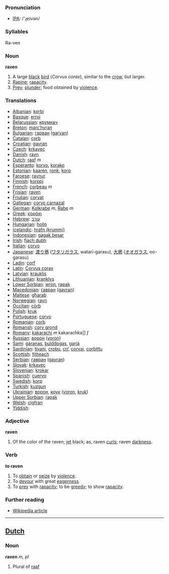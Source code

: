 === Pronunciation ===
*[[w:IPA|IPA]]: /'ɻeɪvən/

=== Syllables ===

Ra-ven


=== Noun ===

'''raven'''

#A large [[black]] [[bird]] (''Corvus corax''), similar to the [[crow]], but larger.
#[[Rapine]]; [[rapacity]].
#[[Prey]]; [[plunder]]; food obtained by [[violence]].

=== Translations ===

*[[Albanian]]: [[korbi]]
*[[Basque]]: [[erroi]]
*[[Belarussian]]: [[крумкач]]
*[[Breton]]: [[marc’hvran]]
*[[Bulgarian]]: [[гарван]] ([[garvan]])
*[[Catalan]]: [[corb]]
*[[Croatian]]: [[gavran]]
*[[Czech]]: [[krkavec]]
*[[Danish]]: [[ravn]]
*[[Dutch]]: [[raaf]] ''m''
*[[Esperanto]]: [[korvo]], [[korako]]
*[[Estonian]]: [[kaaren]], [[ronk]], [[korp]]
*[[Faroese]]: [[ravnur]]
*[[Finnish]]: [[korppi]]
*[[French]]: [[corbeau]] ''m''
*[[Frisian]]: [[raven]]
*[[Friulian]]: [[corvat]]
*[[Gallegan]]: [[corvo carnazal]]
*[[German]]: [[Kolkrabe]] ''m'', [[Rabe]] ''m''
*[[Greek]]: [[κοράκι]] '' ''
*[[Hebrew]]: [[עורב]]
*[[Hungarian]]: [[holló]]
*[[Icelandic]]: [[hrafn (krummi)]]
*[[Indonesian]]: [[gagak besar]]
*[[Irish]]: [[fiach dubh]]
*[[Italian]]: [[corvo]] '' ''
*[[Japanese]]: [[渡り鴉]] ([[ワタリガラス]], watari-garasu), [[大鴉]] ([[オオガラス]], oo-garasu)
*[[Ladin]]: [[corf]]
*[[Latin]]: [[Corvus corax]] '' ''
*[[Latvian]]: [[krauklis]]
*[[Lithuanian]]: [[kranklys]]
*[[Lower Sorbian]]: [[wron]], [[rapak]]
*[[Macedonian]]: [[гавран]] ([[gavran]])
*[[Maltese]]: [[għarab]]
*[[Norwegian]]: [[ravn]]
*[[Occitan]]: [[còrb]]
*[[Polish]]: [[kruk]] '' ''
*[[Portuguese]]: [[corvo]]
*[[Romanian]]: [[corb]]
*[[Romansh]]: [[corv grond]]
*[[Romany]]: [[kakarachi]] ''m'' kakarachka]] ''f''
*[[Russian]]: [[ворон]] ([[voron]]) '' ''
*[[Sami]]: [[gáranas]], [[bulddogas]], [[garjá]]
*[[Sardinian]]: [[tivani]], [[crobu]], [[crŕ]], [[corvai]], [[corbittu]]
*[[Scottish]]: [[fitheach]]
*[[Serbian]]: [[гавран]] ([[gavran]])
*[[Slovak]]: [[krkavec]]
*[[Slovenian]]: [[krokar]]
*[[Spanish]]: [[cuervo]] '' ''
*[[Swedish]]: [[korp]]
*[[Turkish]]: [[kuzgun]]
*[[Ukrainian]]: [[ворон]], [[крук]] ([[voron]], [[kruk]])
*[[Upper Sorbian]]: [[rapak]]
*[[Welsh]]: [[cigfran]]
*[[Yiddish]]: [[]]

=== Adjective ===

'''raven'''

#Of the color of the raven; [[jet]] black; as, raven [[curl]]s; raven [[darkness]].

=== Verb ===

'''to raven'''

#To [[obtain]] or [[seize]] by [[violence]].
#To [[devour]] with great [[eagerness]].
#To [[prey]] with [[rapacity]]; to be [[greedy]]; to show [[rapacity]].

===Further reading===
*[[en:raven|Wikipedia article]]

----

==[[Dutch]]==

=== Noun ===

'''raven''' ''m, pl''

#Plural of [[raaf]]
